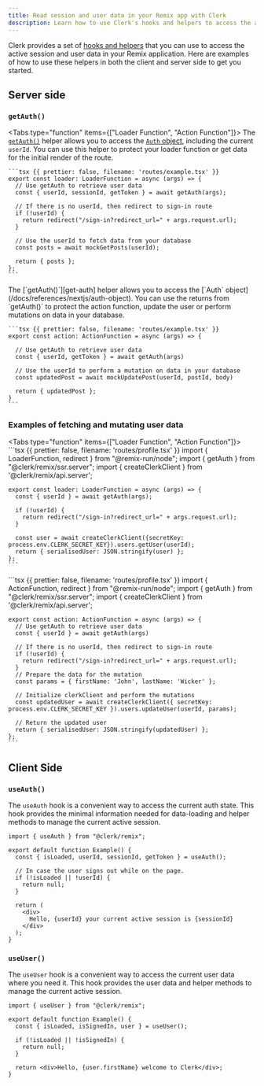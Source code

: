```yaml
---
title: Read session and user data in your Remix app with Clerk
description: Learn how to use Clerk's hooks and helpers to access the active session and user data in your Remix application.
---
```


Clerk provides a set of [hooks and helpers](/docs/references/nextjs/overview#client-side-helpers) that you can use to access the active session and user data in your Remix application. Here are examples of how to use these helpers in both the client and server side to get you started.

## Server side

### `getAuth()`

<Tabs type="function" items={["Loader Function", "Action Function"]}>
  <Tab>
    The [`getAuth()`][get-auth] helper allows you to access the [`Auth` object](/docs/references/nextjs/auth-object), including the current `userId`. You can use this helper to protect your loader function or get data for the initial render of the route.

    ```tsx {{ prettier: false, filename: 'routes/example.tsx' }}
    export const loader: LoaderFunction = async (args) => {
      // Use getAuth to retrieve user data
      const { userId, sessionId, getToken } = await getAuth(args);

      // If there is no userId, then redirect to sign-in route
      if (!userId) {
        return redirect("/sign-in?redirect_url=" + args.request.url);
      }

      // Use the userId to fetch data from your database
      const posts = await mockGetPosts(userId);

      return { posts };
    };
    ```
  </Tab>

  <Tab>
    The [`getAuth()`][get-auth] helper allows you to access the [`Auth` object](/docs/references/nextjs/auth-object). You can use the returns from `getAuth()` to protect the action function, update the user or perform mutations on data in your database.

    ```tsx {{ prettier: false, filename: 'routes/example.tsx' }}
    export const action: ActionFunction = async (args) => {

      // Use getAuth to retrieve user data
      const { userId, getToken } = await getAuth(args)

      // Use the userId to perform a mutation on data in your database
      const updatedPost = await mockUpdatePost(userId, postId, body)

      return { updatedPost };
    }
    ```
  </Tab>
</Tabs>

### Examples of fetching and mutating user data

<Tabs type="function" items={["Loader Function", "Action Function"]}>
  <Tab>
    ```tsx {{ prettier: false, filename: 'routes/profile.tsx' }}
    import { LoaderFunction, redirect } from "@remix-run/node";
    import { getAuth } from "@clerk/remix/ssr.server";
    import { createClerkClient } from '@clerk/remix/api.server';

    export const loader: LoaderFunction = async (args) => {
      const { userId } = await getAuth(args);

      if (!userId) {
        return redirect("/sign-in?redirect_url=" + args.request.url);
      }

      const user = await createClerkClient({secretKey: process.env.CLERK_SECRET_KEY}).users.getUser(userId);
      return { serialisedUser: JSON.stringify(user) };
    };
    ```
  </Tab>

  <Tab>
    ```tsx {{ prettier: false, filename: 'routes/profile.tsx' }}
    import { ActionFunction, redirect } from "@remix-run/node";
    import { getAuth } from "@clerk/remix/ssr.server";
    import { createClerkClient } from '@clerk/remix/api.server';

    export const action: ActionFunction = async (args) => {
      // Use getAuth to retrieve user data
      const { userId } = await getAuth(args)

      // If there is no userId, then redirect to sign-in route
      if (!userId) {
        return redirect("/sign-in?redirect_url=" + args.request.url);
      }
      // Prepare the data for the mutation
      const params = { firstName: 'John', lastName: 'Wicker' };

      // Initialize clerkClient and perform the mutations
      const updatedUser = await createClerkClient({ secretKey: process.env.CLERK_SECRET_KEY }).users.updateUser(userId, params);

      // Return the updated user
      return { serialisedUser: JSON.stringify(updatedUser) };
    };
    ```
  </Tab>
</Tabs>

## Client Side

### `useAuth()`

The `useAuth` hook is a convenient way to access the current auth state. This hook provides the minimal information needed for data-loading and helper methods to manage the current active session.

```tsx {{ prettier: false, filename: 'routes/example.tsx' }}
import { useAuth } from "@clerk/remix";

export default function Example() {
  const { isLoaded, userId, sessionId, getToken } = useAuth();

  // In case the user signs out while on the page.
  if (!isLoaded || !userId) {
    return null;
  }

  return (
    <div>
      Hello, {userId} your current active session is {sessionId}
    </div>
  );
}
```

### `useUser()`

The `useUser` hook is a convenient way to access the current user data where you need it. This hook provides the user data and helper methods to manage the current active session.

```tsx {{ prettier: false, filename: 'routes/example.tsx' }}
import { useUser } from "@clerk/remix";

export default function Example() {
  const { isLoaded, isSignedIn, user } = useUser();

  if (!isLoaded || !isSignedIn) {
    return null;
  }

  return <div>Hello, {user.firstName} welcome to Clerk</div>;
}
```

[get-auth]: /docs/references/nextjs/get-auth
